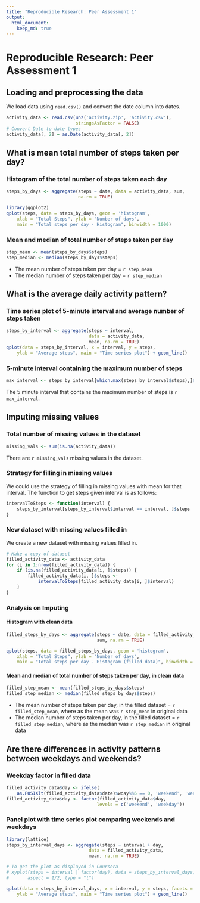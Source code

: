 ```yaml
---
title: "Reproducible Research: Peer Assessment 1"
output:
  html_document:
    keep_md: true
---
```


# Reproducible Research: Peer Assessment 1

## Loading and preprocessing the data

We load data using `read.csv()` and convert the date column into dates.

```r
activity_data <- read.csv(unz('activity.zip', 'activity.csv'),
                          stringsAsFactor = FALSE)
# Convert Date to date types
activity_data[, 2] = as.Date(activity_data[, 2])
```

## What is mean total number of steps taken per day?

### Histogram of the total number of steps taken each day

```r
steps_by_days <- aggregate(steps ~ date, data = activity_data, sum,
                           na.rm = TRUE)

library(ggplot2)
qplot(steps, data = steps_by_days, geom = 'histogram',
    xlab = "Total Steps", ylab = "Number of days",
    main = "Total steps per day - Histogram", binwidth = 1000)
```

### Mean and median of total number of steps taken per day

```r
step_mean <- mean(steps_by_days$steps)
step_median <- median(steps_by_days$steps)
```
* The mean number of steps taken per day = `r step_mean`
* The median number of steps taken per day = `r step_median`


## What is the average daily activity pattern?

### Time series plot of 5-minute interval and average number of steps taken

```r
steps_by_interval <- aggregate(steps ~ interval,
                               data = activity_data,
                               mean, na.rm = TRUE)
qplot(data = steps_by_interval, x = interval, y = steps,
    ylab = "Average steps", main = "Time series plot") + geom_line()
```

### 5-minute interval containing the maximum number of steps

```r
max_interval <- steps_by_interval[which.max(steps_by_interval$steps),]$interval
```
The 5 minute interval that contains the maximum number of steps is
`r max_interval`.

## Imputing missing values

### Total number of missing values in the dataset

```r
missing_vals <- sum(is.na(activity_data))
```
There are `r missing_vals` missing values in the dataset.

### Strategy for filling in missing values

We could use the strategy of filling in missing values with mean for that
 interval. The function to get steps given interval is as follows:

```r
intervalToSteps <- function(interval) {
    steps_by_interval[steps_by_interval$interval == interval, ]$steps
}
```

### New dataset with missing values filled in

We create a new dataset with missing values filled in.

```r
# Make a copy of dataset
filled_activity_data <- activity_data
for (i in 1:nrow(filled_activity_data)) {
    if (is.na(filled_activity_data[i, ]$steps)) {
        filled_activity_data[i, ]$steps <-
            intervalToSteps(filled_activity_data[i, ]$interval)
    }
}
```

### Analysis on Imputing

#### Histogram with clean data

```r
filled_steps_by_days <- aggregate(steps ~ date, data = filled_activity_data,
                                  sum, na.rm = TRUE)

qplot(steps, data = filled_steps_by_days, geom = 'histogram',
    xlab = "Total Steps", ylab = "Number of days",
    main = "Total steps per day - Histogram (filled data)", binwidth = 1000)
```

#### Mean and median of total number of steps taken per day, in clean data

```r
filled_step_mean <- mean(filled_steps_by_days$steps)
filled_step_median <- median(filled_steps_by_days$steps)
```
* The mean number of steps taken per day, in the filled dataset
= `r filled_step_mean`, where as the mean was `r step_mean` in original data
* The median number of steps taken per day, in the filled dataset
= `r filled_step_median`, where as the median was
`r step_median` in original data

## Are there differences in activity patterns between weekdays and weekends?

### Weekday factor in filled data

```r
filled_activity_data$day <- ifelse(
    as.POSIXlt(filled_activity_data$date)$wday%%6 == 0, 'weekend', 'weekday')
filled_activity_data$day <- factor(filled_activity_data$day,
                                  levels = c('weekend', 'weekday'))
```

### Panel plot with time series plot comparing weekends and weekdays

```r
library(lattice)
steps_by_interval_days <- aggregate(steps ~ interval + day,
                               data = filled_activity_data,
                               mean, na.rm = TRUE)

# To get the plot as displayed in Coursera
# xyplot(steps ~ interval | factor(day), data = steps_by_interval_days,
#       aspect = 1/2, type = "l")

qplot(data = steps_by_interval_days, x = interval, y = steps, facets = ~ day,
    ylab = "Average steps", main = "Time series plot") + geom_line()
```
